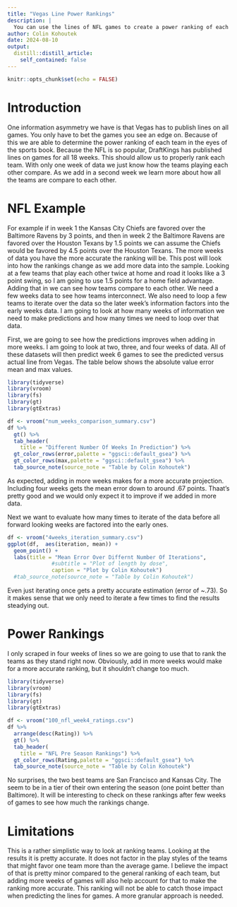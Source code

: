```yaml
---
title: "Vegas Line Power Rankings"
description: |
  You can use the lines of NFL games to create a power ranking of each NFL teams.
author: Colin Kohoutek
date: 2024-08-10
output:
  distill::distill_article:
    self_contained: false
---
```



```r
knitr::opts_chunk$set(echo = FALSE)
```

# Introduction

One information asymmetry we have is that Vegas has to publish lines on all games. You only have to bet the games you see an edge on. Because of this we are able to determine the power ranking of each team in the eyes of the sports book. Because the NFL is so popular, DraftKings has published lines on games for all 18 weeks. This should allow us to properly rank each team. With only one week of data we just know how the teams playing each other compare. As we add in a second week we learn more about how all the teams are compare to each other.

# NFL Example
For example if in week 1 the Kansas City Chiefs are favored over the Baltimore Ravens by 3 points, and then in week 2 the Baltimore Ravens are favored over the Houston Texans by 1.5 points we can assume the Chiefs would be favored by 4.5 points over the Houston Texans. The more weeks of data you have the more accurate the ranking will be.  This post will look into how the rankings change as we add more data into the sample. Looking at a few teams that play each other twice at home and road it looks like a 3 point swing, so I am going to use 1.5 points for a home field advantage. Adding that in we can see how teams compare to each other. We need a few weeks data to see how teams interconnect. We also need to loop a few teams to iterate over the data so  the later week's information factors into the early weeks data. I am going to look at how many weeks of information we need to make predictions and how many times we need to loop over that data. 

First, we are going to see how the predictions improves when adding in more weeks. I am going to look at two, three, and four weeks of data.  All of these datasets will then predict week 6 games to see the predicted versus actual line from Vegas. The table below shows the absolute value error mean and max values.

```r
library(tidyverse)
library(vroom)
library(fs)
library(gt)
library(gtExtras)

df <- vroom("num_weeks_comparison_summary.csv")
df %>%
  gt() %>%
  tab_header(
    title = "Different Number Of Weeks In Prediction") %>%
  gt_color_rows(error,palette = "ggsci::default_gsea") %>%
  gt_color_rows(max,palette = "ggsci::default_gsea") %>%
  tab_source_note(source_note = "Table by Colin Kohoutek")
```
As expected, adding in more weeks makes for a more accurate projection. Including four weeks gets the mean error down to around .67 points. Thaat's pretty good and we would only expect it to improve if we added in more data.

Next we want to evaluate how many times to iterate of the data before all forward looking weeks are factored into the early ones.

```r
df <- vroom("4weeks_iteration_summary.csv")
ggplot(df,  aes(iteration, mean)) + 
  geom_point() + 
  labs(title = "Mean Error Over Differnt Number Of Iterations",
              #subtitle = "Plot of length by dose",
              caption = "Plot by Colin Kohoutek")
  #tab_source_note(source_note = "Table by Colin Kohoutek")
```
Even just iterating once gets a pretty accurate estimation (error of ~.73). So it makes sense that we only need to iterate a few times to find the results steadying out.

# Power Rankings
I only scraped in four weeks of lines so we are going to use that to rank the teams as they stand right now. Obviously, add in more weeks would make for a more accurate ranking, but it shouldn't change too much.

```r
library(tidyverse)
library(vroom)
library(fs)
library(gt)
library(gtExtras)

df <- vroom("100_nfl_week4_ratings.csv")
df %>%
  arrange(desc(Rating)) %>%
  gt() %>%
  tab_header(
    title = "NFL Pre Season Rankings") %>%
  gt_color_rows(Rating,palette = "ggsci::default_gsea") %>%
  tab_source_note(source_note = "Table by Colin Kohoutek")
```
No surprises, the two best teams are San Francisco and Kansas City. The seem to be in a tier of their own entering the season (one point better than Baltimore). It will be interesting to check on these rankings after few weeks of games to see how much the rankings change.


# Limitations
This is a rather simplistic way to look at ranking teams. Looking at the results it is pretty accurate. It does not factor in the play styles of the teams that might favor one team more than the average game. I believe the impact of that is pretty minor compared to the general ranking of each team, but adding more weeks of games will also help account for that to make the ranking more accurate. This ranking will not be able to catch those impact when predicting the lines for games. A more granular approach is needed.

